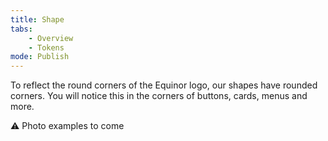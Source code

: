 ```yaml
---
title: Shape
tabs:
    - Overview
    - Tokens
mode: Publish
---
```



To reflect the round corners of the Equinor logo, our shapes have rounded corners. 
You will notice this in the corners of buttons, cards, menus and more. 

:warning: Photo examples to come 
